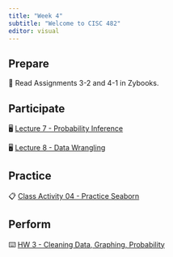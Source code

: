 ```yaml
---
title: "Week 4"
subtitle: "Welcome to CISC 482"
editor: visual
---
```


## Prepare

📖 Read Assignments 3-2 and 4-1 in Zybooks.

## Participate

🖥️ [Lecture 7 - Probability Inference](/slides/lec-07.html)

🖥️ [Lecture 8 - Data Wrangling](/slides/lec-08.html)

## Practice

📋 [Class Activity 04 - Practice Seaborn](https://colab.research.google.com/drive/1G8FrrL2cENvBuo39dwx9DdPUcOogec5l?usp=sharing)

## Perform

⌨️ [HW 3 - Cleaning Data, Graphing, Probability](https://colab.research.google.com/drive/1vqjlLcOAkafEFmlkCGHBjuGjQ8RVxEeB?usp=sharing)
